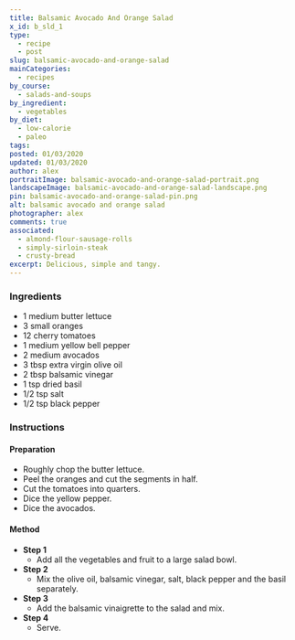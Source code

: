 ```yaml
---
title: Balsamic Avocado And Orange Salad
x_id: b_sld_1
type:
  - recipe
  - post
slug: balsamic-avocado-and-orange-salad
mainCategories: 
  - recipes
by_course:
  - salads-and-soups
by_ingredient:
  - vegetables
by_diet:
  - low-calorie
  - paleo
tags:
posted: 01/03/2020
updated: 01/03/2020
author: alex
portraitImage: balsamic-avocado-and-orange-salad-portrait.png
landscapeImage: balsamic-avocado-and-orange-salad-landscape.png
pin: balsamic-avocado-and-orange-salad-pin.png
alt: balsamic avocado and orange salad
photographer: alex
comments: true
associated: 
  - almond-flour-sausage-rolls
  - simply-sirloin-steak
  - crusty-bread
excerpt: Delicious, simple and tangy.
---
```


<Ingredients>

### Ingredients
    
  - 1 medium butter lettuce
  - 3 small oranges
  - 12 cherry tomatoes
  - 1 medium yellow bell pepper
  - 2 medium avocados
  - 3 tbsp extra virgin olive oil
  - 2 tbsp balsamic vinegar
  - 1 tsp dried basil
  - 1/2 tsp salt
  - 1/2 tsp black pepper

</Ingredients>

<Instructions>

### Instructions

#### Preparation
  - Roughly chop the butter lettuce.
  - Peel the oranges and cut the segments in half.
  - Cut the tomatoes into quarters.
  - Dice the yellow pepper.
  - Dice the avocados.

#### Method

  - **Step 1**
    - Add all the vegetables and fruit to a large salad bowl.
  - **Step 2**
    - Mix the olive oil, balsamic vinegar, salt, black pepper and the basil separately.
  - **Step 3**
    - Add the balsamic vinaigrette to the salad and mix.
  - **Step 4**
    - Serve.

</Instructions>


